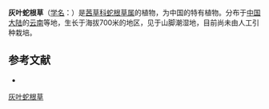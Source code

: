 {{Speciesbox
| name = 灰叶蛇根草
| status = 
| status_system = 
| image =
| genus = Ophiorrhiza
| species = cana
| authority = H. S. Lo
}}

'''灰叶蛇根草'''（[[学名|学名]]：{{lang|la|''Ophiorrhiza cana''}}）是[[茜草科|茜草科]][[蛇根草属|蛇根草属]]的植物，为中国的特有植物。分布于[[中国大陆|中国大陆]]的[[云南|云南]]等地，生长于海拔700米的地区，见于山脚潮湿地，目前尚未由人工引种栽培。

== 参考文献 ==
<div class="references-small">
* {{cite web| url =http://www.bioinfo.cn/db05/KmzwSpecies.php?action=view&id=19973| title =灰叶蛇根草| work =《中国高等植物数据库全库》| publisher =中国科学院微生物研究所| author =昆明植物研究所| accessdate =2009-02-25| deadurl =yes| archiveurl =https://web.archive.org/web/20160305055140/http://www.bioinfo.cn/db05/KmzwSpecies.php?action=view&id=19973| archivedate =2016-03-05}}
</div>
{{Taxonbar|from=Q15230753}}

[[Category:蛇根草属|灰叶蛇根草]]


{{植物小作品}}